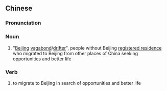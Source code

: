 ==Chinese==
{{zh-forms}}
{{wikipedia|lang=zh}}

===Pronunciation===
{{zh-pron
|m=běipiāo,er=y
|cat=n,v
}}

===Noun===
{{zh-noun}}

# {{lb|zh|neologism}} "[[Beijing]] [[vagabond]]/[[drifter]]", people without Beijing [[户口|registered residence]] who migrated to Beijing from other places of China seeking opportunities and better life

===Verb===
{{zh-verb}}

# {{lb|zh|neologism}} to migrate to Beijing in search of opportunities and better life